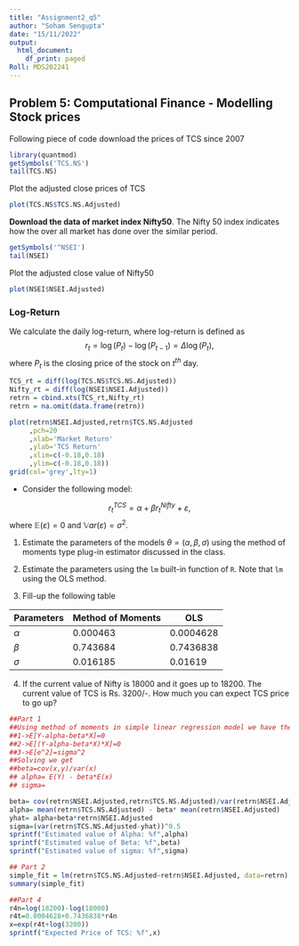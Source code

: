 ---
title: "Assignment2_q5"
author: "Soham Sengupta"
date: "15/11/2022"
output:
  html_document:
    df_print: paged
Roll: MDS202241
---

## Problem 5: Computational Finance - Modelling Stock prices

Following piece of code download the prices of TCS since 2007

```{r}
library(quantmod)
getSymbols('TCS.NS')
tail(TCS.NS)
```
Plot the adjusted close prices of TCS
```{r}
plot(TCS.NS$TCS.NS.Adjusted)
```
**Download the data of market index Nifty50**. The Nifty 50 index indicates how the over all market has done over the similar period.
```{r}
getSymbols('^NSEI')
tail(NSEI)
```
Plot the adjusted close value of Nifty50
```{r}
plot(NSEI$NSEI.Adjusted)
```
### Log-Return 
We calculate the daily log-return, where log-return is defined as
$$
r_t=\log(P_t)-\log(P_{t-1})=\Delta \log(P_t),
$$
where $P_t$ is the closing price of the stock on $t^{th}$ day.

```{r}
TCS_rt = diff(log(TCS.NS$TCS.NS.Adjusted))
Nifty_rt = diff(log(NSEI$NSEI.Adjusted))
retrn = cbind.xts(TCS_rt,Nifty_rt) 
retrn = na.omit(data.frame(retrn))

plot(retrn$NSEI.Adjusted,retrn$TCS.NS.Adjusted
     ,pch=20
     ,xlab='Market Return'
     ,ylab='TCS Return'
     ,xlim=c(-0.18,0.18)
     ,ylim=c(-0.18,0.18))
grid(col='grey',lty=1)
```
+ Consider the following model:

$$
r_{t}^{TCS}=\alpha + \beta r_{t}^{Nifty} + \varepsilon,
$$
where $\mathbb{E}(\varepsilon)=0$ and $\mathbb{V}ar(\varepsilon)=\sigma^2$.

1. Estimate the parameters of the models $\theta=(\alpha,\beta,\sigma)$ using the method of moments type plug-in estimator discussed in the class.

2. Estimate the parameters using the `lm` built-in function of `R`. Note that `lm` using the OLS method.

3. Fill-up the following table

Parameters | Method of Moments | OLS
-----------|-------------------|-----
$\alpha$   |     0.000463      |0.0004628
$\beta$    |     0.743684      |0.7436838
$\sigma$   |     0.016185      |0.01619

4. If the current value of Nifty is 18000 and it goes up to 18200. The current value of TCS is Rs. 3200/-. How much you can expect TCS price to go up?
```{r}
##Part 1
##Using method of moments in simple linear regression model we have the following eqn
##1->E[Y-alpha-beta*X]=0
##2->E[(Y-alpha-beta*X)*X]=0
##3->E[e^2]=sigma^2
##Solving we get
##beta=cov(x,y)/var(x)
## alpha= E(Y) - beta*E(x)
## sigma=

beta= cov(retrn$NSEI.Adjusted,retrn$TCS.NS.Adjusted)/var(retrn$NSEI.Adjusted)
alpha= mean(retrn$TCS.NS.Adjusted) - beta* mean(retrn$NSEI.Adjusted)
yhat= alpha+beta*retrn$NSEI.Adjusted
sigma=(var(retrn$TCS.NS.Adjusted-yhat))^0.5
sprintf("Estimated value of Alpha: %f",alpha)
sprintf("Estimated value of Beta: %f",beta)
sprintf("Estimated value of sigma: %f",sigma)

```
```{r}
## Part 2
simple_fit = lm(retrn$TCS.NS.Adjusted~retrn$NSEI.Adjusted, data=retrn)
summary(simple_fit)
```
```{r}
##Part 4
r4n=log(18200)-log(18000)
r4t=0.0004628+0.7436838*r4n
x=exp(r4t+log(3200))
sprintf("Expected Price of TCS: %f",x)

```
